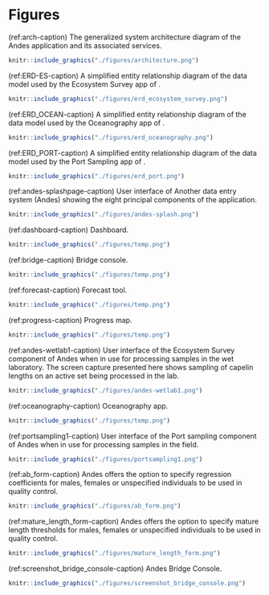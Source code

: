 # Figures

(ref:arch-caption) The generalized system architecture diagram of the Andes application and its associated services.

```r
knitr::include_graphics("./figures/architecture.png")
```
\clearpage


(ref:ERD-ES-caption) A simplified entity relationship diagram of the data model used by the Ecosystem Survey app of \gls{andes}.

```r
knitr::include_graphics("./figures/erd_ecosystem_survey.png")
```
\clearpage


(ref:ERD_OCEAN-caption) A simplified entity relationship diagram of the data model used by the Oceanography app of \gls{andes}.

```r
knitr::include_graphics("./figures/erd_oceanography.png")
```
\clearpage


(ref:ERD_PORT-caption) A simplified entity relationship diagram of the data model used by the Port Sampling app of \gls{andes}.

```r
knitr::include_graphics("./figures/erd_port.png")
```
\clearpage



(ref:andes-splashpage-caption) User interface of Another data entry system (Andes) showing the eight principal components of the application.

```r
knitr::include_graphics("./figures/andes-splash.png")
```
\clearpage



(ref:dashboard-caption) Dashboard.

```r
knitr::include_graphics("./figures/temp.png")
```
\clearpage

(ref:bridge-caption) Bridge console.

```r
knitr::include_graphics("./figures/temp.png")
```
\clearpage

(ref:forecast-caption) Forecast tool.

```r
knitr::include_graphics("./figures/temp.png")
```
\clearpage

(ref:progress-caption) Progress map.

```r
knitr::include_graphics("./figures/temp.png")
```
\clearpage



(ref:andes-wetlab1-caption) User interface of the Ecosystem Survey component of Andes when in use for processing samples in the wet laboratory. The screen capture presented here shows sampling of capelin lengths on an active set being processed in the lab.

```r
knitr::include_graphics("./figures/andes-wetlab1.png")
```
\clearpage

(ref:oceanography-caption) Oceanography app.

```r
knitr::include_graphics("./figures/temp.png")
```
\clearpage


(ref:portsampling1-caption) User interface of the Port sampling component of Andes when in use for processing samples in the field.

```r
knitr::include_graphics("./figures/portsampling1.png")
```
\clearpage



(ref:ab_form-caption) Andes offers the option to specify regression coefficients for males, females or unspecified individuals to be used in quality control.

```r
knitr::include_graphics("./figures/ab_form.png")
```
\clearpage


(ref:mature_length_form-caption) Andes offers the option to specify mature length thresholds for males, females or unspecified individuals to be used in quality control.

```r
knitr::include_graphics("./figures/mature_length_form.png")
```
\clearpage


(ref:screenshot_bridge_console-caption) Andes Bridge Console.

```r
knitr::include_graphics("./figures/screenshot_bridge_console.png")
```
\clearpage

